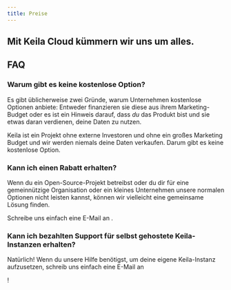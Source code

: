 ```yaml
---
title: Preise
---
```


## Mit Keila Cloud kümmern wir uns um alles.

<Plans />

## FAQ

### Warum gibt es keine kostenlose Option?

Es gibt üblicherweise zwei Gründe, warum Unternehmen kostenlose Optionen
anbiete: Entweder finanzieren sie diese aus ihrem Marketing-Budget oder es ist
ein Hinweis darauf, dass _du_ das Produkt bist und sie etwas daran verdienen,
deine Daten zu nutzen.

Keila ist ein Projekt ohne externe Investoren und ohne ein großes Marketing
Budget und wir werden niemals deine Daten verkaufen. Darum gibt es keine
kostenlose Option.

### Kann ich einen Rabatt erhalten?

Wenn du ein Open-Source-Projekt betreibst oder du dir für eine gemeinnützige
Organisation oder ein kleines Unternehmen unsere normalen Optionen nicht leisten
kannst, können wir vielleicht eine gemeinsame Lösung finden.

Schreibe uns einfach eine E-Mail an <Email user="hello" domain="keila.io" />.

### Kann ich bezahlten Support für selbst gehostete Keila-Instanzen erhalten?

Natürlich! Wenn du unsere Hilfe benötigst, um deine eigene Keila-Instanz
aufzusetzen, schreib uns einfach eine E-Mail an

<Email user="hello" domain="keila.io" />!
